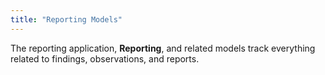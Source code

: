 ```yaml
---
title: "Reporting Models"
---
```


The reporting application, **Reporting**, and related models track everything related to findings, observations, and reports.

<Frame>
  <img src="/images/development/image-10.avif" alt=""/>
</Frame>
